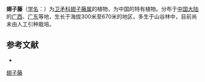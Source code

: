 {{Speciesbox
| name = 翅子藤
| status = 
| status_system = 
| image =
| genus = Loeseneriella
| species = merrilliana
| authority = A. C. Smith
}}

'''翅子藤'''（[[学名|学名]]：{{lang|la|''Loeseneriella merrilliana''}}）为[[卫矛科|卫矛科]][[翅子藤属|翅子藤属]]的植物，为中国的特有植物。分布于[[中国大陆|中国大陆]]的[[广西|广西]]、[[广东|广东]]等地，生长于海拔300米至670米的地区，多生于山谷林中，目前尚未由人工引种栽培。

== 参考文献 ==
<div class="references-small">
* {{cite web| url =http://www.bioinfo.cn/db05/KmzwSpecies.php?action=view&id=2960| title =翅子藤| work =《中国高等植物数据库全库》| publisher =中国科学院微生物研究所| author =昆明植物研究所| accessdate =2009-02-23| deadurl =yes| archiveurl =https://web.archive.org/web/20160305002504/http://www.bioinfo.cn/db05/KmzwSpecies.php?action=view&id=2960| archivedate =2016-03-05}}
</div>
{{Taxonbar|from=Q15226310}}

[[Category:翅子藤属|翅子藤]]


{{植物小作品}}